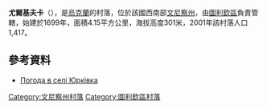 {{coord|48|41|33|N|28|34|43|E|scale:30000|display=title}}

'''尤爾基夫卡'''（{{lang-uk|Юрківка}}），是[[烏克蘭|烏克蘭]]的村落，位於該國西南部[[文尼察州|文尼察州]]，由[[圖利欽區|圖利欽區]]負責管轄，始建於1699年，面積4.15平方公里，海拔高度301米，2001年該村落人口1,417。

==參考資料==
* [http://weather.in.ua/ua/vinnickaja/29361 Погода в селі Юрківка] {{Wayback|url=http://weather.in.ua/ua/vinnickaja/29361 |date=20181223163925 }}

[[Category:文尼察州村落|Category:文尼察州村落]]
[[Category:圖利欽區村落|Category:圖利欽區村落]]


{{Vinnytsia-geo-stub}}